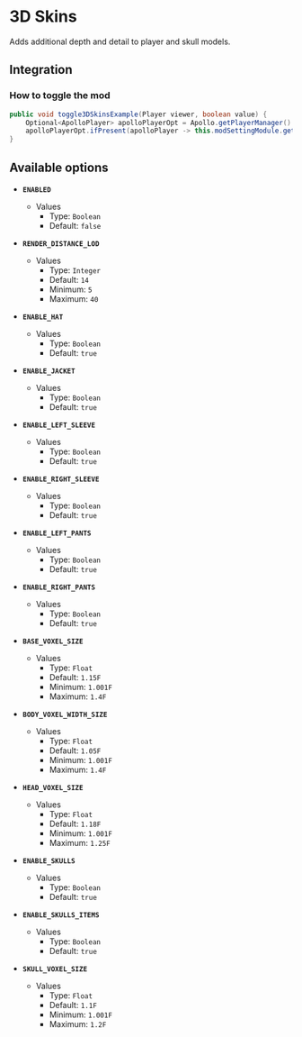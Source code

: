 # 3D Skins

Adds additional depth and detail to player and skull models.

## Integration

### How to toggle the mod

```java
public void toggle3DSkinsExample(Player viewer, boolean value) {
    Optional<ApolloPlayer> apolloPlayerOpt = Apollo.getPlayerManager().getPlayer(viewer.getUniqueId());
    apolloPlayerOpt.ifPresent(apolloPlayer -> this.modSettingModule.getOptions().set(apolloPlayer, Mod3dSkins.ENABLED, value));
}
```

## Available options

- __`ENABLED`__
    - Values
        - Type: `Boolean`
        - Default: `false`

- __`RENDER_DISTANCE_LOD`__
    - Values
        - Type: `Integer`
        - Default: `14`
        - Minimum: `5`
        - Maximum: `40`

- __`ENABLE_HAT`__
    - Values
        - Type: `Boolean`
        - Default: `true`

- __`ENABLE_JACKET`__
    - Values
        - Type: `Boolean`
        - Default: `true`

- __`ENABLE_LEFT_SLEEVE`__
    - Values
        - Type: `Boolean`
        - Default: `true`

- __`ENABLE_RIGHT_SLEEVE`__
    - Values
        - Type: `Boolean`
        - Default: `true`

- __`ENABLE_LEFT_PANTS`__
    - Values
        - Type: `Boolean`
        - Default: `true`

- __`ENABLE_RIGHT_PANTS`__
    - Values
        - Type: `Boolean`
        - Default: `true`

- __`BASE_VOXEL_SIZE`__
    - Values
        - Type: `Float`
        - Default: `1.15F`
        - Minimum: `1.001F`
        - Maximum: `1.4F`

- __`BODY_VOXEL_WIDTH_SIZE`__
    - Values
        - Type: `Float`
        - Default: `1.05F`
        - Minimum: `1.001F`
        - Maximum: `1.4F`

- __`HEAD_VOXEL_SIZE`__
    - Values
        - Type: `Float`
        - Default: `1.18F`
        - Minimum: `1.001F`
        - Maximum: `1.25F`

- __`ENABLE_SKULLS`__
    - Values
        - Type: `Boolean`
        - Default: `true`

- __`ENABLE_SKULLS_ITEMS`__
    - Values
        - Type: `Boolean`
        - Default: `true`

- __`SKULL_VOXEL_SIZE`__
    - Values
        - Type: `Float`
        - Default: `1.1F`
        - Minimum: `1.001F`
        - Maximum: `1.2F`

